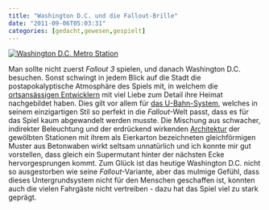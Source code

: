 ```yaml
---
title: "Washington D.C. und die Fallout-Brille"
date: "2011-09-06T05:03:31"
categories: [gedacht,gewesen,gespielt]
---
```


<a href="washington_metro.jpg" rel="lightbox">![Washington D.C. Metro Station](washington_metro_klein.jpg)</a>

Man sollte nicht zuerst *Fallout 3* spielen, und danach Washington D.C. besuchen. Sonst schwingt in jedem Blick auf die Stadt die postapokalyptische Atmosphäre des Spiels mit, in welchem die [ortsansässigen Entwicklern](http://bitmob.com/articles/i-live-in-fallout-3) mit viel Liebe zum Detail ihre Heimat nachgebildet haben. Dies gilt vor allem für [das U-Bahn-System](http://multiplayerblog.mtv.com/2008/10/30/fallout-3-map-vs-reality/), welches in seinem einzigartigen Stil so perfekt in die *Fallout*-Welt passt, dass es für das Spiel kaum abgewandelt werden musste. Die Mischung aus schwacher, indirekter Beleuchtung und der erdrückend wirkenden [Architektur](http://www.thecoolist.com/washington-metro-the-most-iconic-subway-in-the-us/) der gewölbten Stationen mit ihrem als Eierkarton bezeichneten gleichförmigen Muster aus Betonwaben wirkt seltsam unnatürlich und ich konnte mir gut vorstellen, dass gleich ein Supermutant hinter der nächsten Ecke hervorgesprungen kommt. Zum Glück ist das heutige Washington D.C. nicht so ausgestorben wie seine *Fallout*-Variante, aber das mulmige Gefühl, dass dieses Untergrundsystem nicht für den Menschen geschaffen ist, konnten auch die vielen Fahrgäste nicht vertreiben - dazu hat das Spiel viel zu stark geprägt.
